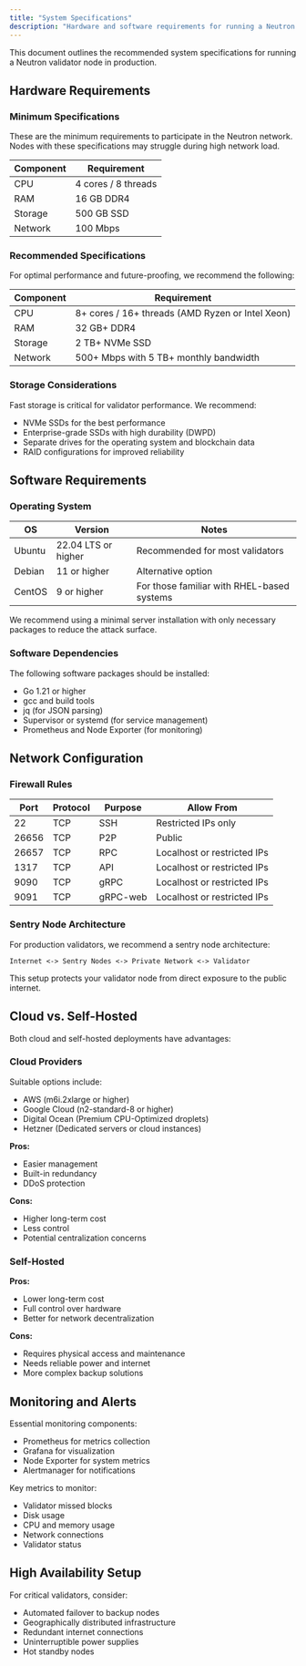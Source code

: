 ```yaml
---
title: "System Specifications"
description: "Hardware and software requirements for running a Neutron validator node"
---
```


This document outlines the recommended system specifications for running a Neutron validator node in production.

## Hardware Requirements

### Minimum Specifications

These are the minimum requirements to participate in the Neutron network. Nodes with these specifications may struggle during high network load.

| Component | Requirement |
|-----------|-------------|
| CPU | 4 cores / 8 threads |
| RAM | 16 GB DDR4 |
| Storage | 500 GB SSD |
| Network | 100 Mbps |

### Recommended Specifications

For optimal performance and future-proofing, we recommend the following:

| Component | Requirement |
|-----------|-------------|
| CPU | 8+ cores / 16+ threads (AMD Ryzen or Intel Xeon) |
| RAM | 32 GB+ DDR4 |
| Storage | 2 TB+ NVMe SSD |
| Network | 500+ Mbps with 5 TB+ monthly bandwidth |

### Storage Considerations

Fast storage is critical for validator performance. We recommend:

- NVMe SSDs for the best performance
- Enterprise-grade SSDs with high durability (DWPD)
- Separate drives for the operating system and blockchain data
- RAID configurations for improved reliability

## Software Requirements

### Operating System

| OS | Version | Notes |
|----|---------|-------|
| Ubuntu | 22.04 LTS or higher | Recommended for most validators |
| Debian | 11 or higher | Alternative option |
| CentOS | 9 or higher | For those familiar with RHEL-based systems |

We recommend using a minimal server installation with only necessary packages to reduce the attack surface.

### Software Dependencies

The following software packages should be installed:

- Go 1.21 or higher
- gcc and build tools
- jq (for JSON parsing)
- Supervisor or systemd (for service management)
- Prometheus and Node Exporter (for monitoring)

## Network Configuration

### Firewall Rules

| Port | Protocol | Purpose | Allow From |
|------|----------|---------|-----------|
| 22 | TCP | SSH | Restricted IPs only |
| 26656 | TCP | P2P | Public |
| 26657 | TCP | RPC | Localhost or restricted IPs |
| 1317 | TCP | API | Localhost or restricted IPs |
| 9090 | TCP | gRPC | Localhost or restricted IPs |
| 9091 | TCP | gRPC-web | Localhost or restricted IPs |

### Sentry Node Architecture

For production validators, we recommend a sentry node architecture:

```
Internet <-> Sentry Nodes <-> Private Network <-> Validator
```

This setup protects your validator node from direct exposure to the public internet.

## Cloud vs. Self-Hosted

Both cloud and self-hosted deployments have advantages:

### Cloud Providers

Suitable options include:
- AWS (m6i.2xlarge or higher)
- Google Cloud (n2-standard-8 or higher)
- Digital Ocean (Premium CPU-Optimized droplets)
- Hetzner (Dedicated servers or cloud instances)

**Pros:**
- Easier management
- Built-in redundancy
- DDoS protection

**Cons:**
- Higher long-term cost
- Less control
- Potential centralization concerns

### Self-Hosted

**Pros:**
- Lower long-term cost
- Full control over hardware
- Better for network decentralization

**Cons:**
- Requires physical access and maintenance
- Needs reliable power and internet
- More complex backup solutions

## Monitoring and Alerts

Essential monitoring components:

- Prometheus for metrics collection
- Grafana for visualization
- Node Exporter for system metrics
- Alertmanager for notifications

Key metrics to monitor:
- Validator missed blocks
- Disk usage
- CPU and memory usage
- Network connections
- Validator status

## High Availability Setup

For critical validators, consider:

- Automated failover to backup nodes
- Geographically distributed infrastructure
- Redundant internet connections
- Uninterruptible power supplies
- Hot standby nodes 